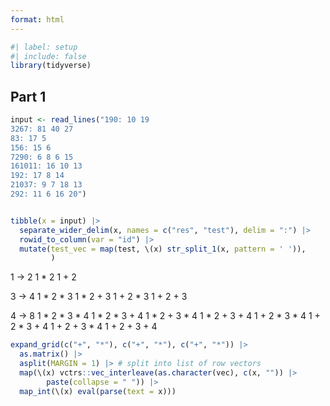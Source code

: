 ```yaml
---
format: html
---
```


```r
#| label: setup
#| include: false
library(tidyverse)
```


## Part 1

```r
input <- read_lines("190: 10 19
3267: 81 40 27
83: 17 5
156: 15 6
7290: 6 8 6 15
161011: 16 10 13
192: 17 8 14
21037: 9 7 18 13
292: 11 6 16 20")


tibble(x = input) |> 
  separate_wider_delim(x, names = c("res", "test"), delim = ":") |> 
  rowid_to_column(var = "id") |> 
  mutate(test_vec = map(test, \(x) str_split_1(x, pattern = ' ')),
         )

```

1 -> 2
1 * 2 
1 + 2

3 -> 4
1 * 2 * 3
1 * 2 + 3
1 + 2 * 3
1 + 2 + 3

4 -> 8
1 * 2 * 3 * 4
1 * 2 * 3 + 4
1 * 2 + 3 * 4
1 * 2 + 3 + 4
1 + 2 * 3 * 4
1 + 2 * 3 + 4
1 + 2 + 3 * 4
1 + 2 + 3 + 4


```r
expand_grid(c("+", "*"), c("+", "*"), c("+", "*")) |> 
  as.matrix() |> 
  asplit(MARGIN = 1) |> # split into list of row vectors
  map(\(x) vctrs::vec_interleave(as.character(vec), c(x, "")) |> 
        paste(collapse = " ")) |> 
  map_int(\(x) eval(parse(text = x)))
```

